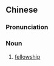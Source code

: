 ==Chinese==
{{zh-forms|type=21}}

===Pronunciation===
{{zh-pron
|m=yán究jīn
|cat=n
}}

===Noun===
{{zh-noun}}

# [[fellowship]]